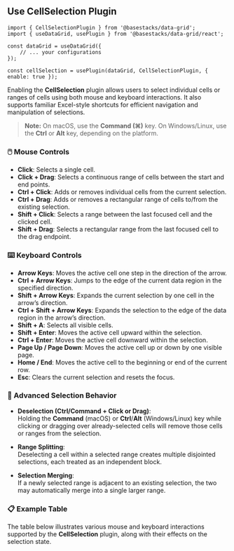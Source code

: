 
<PageHeader
    category="Plugins"
    title="CellSelection"
    description="Cell selection supports Excel-style range operations, enabling users to highlight data for visual emphasis, copy selected content to the clipboard, and execute aggregations through the **Status Bar** interface."
/>

## Use CellSelection Plugin

```tsx
import { CellSelectionPlugin } from '@basestacks/data-grid';
import { useDataGrid, usePlugin } from '@basestacks/data-grid/react';

const dataGrid = useDataGrid({
    // ... your configurations
});

const cellSelection = usePlugin(dataGrid, CellSelectionPlugin, { enable: true });
```

Enabling the **CellSelection** plugin allows users to select individual cells or ranges of cells using both mouse and keyboard interactions. It also supports familiar Excel-style shortcuts for efficient navigation and manipulation of selections.

> **Note:** On macOS, use the **Command (⌘)** key. On Windows/Linux, use the **Ctrl** or **Alt** key, depending on the platform.

### 🖱️ Mouse Controls

- **Click**: Selects a single cell.
- **Click + Drag**: Selects a continuous range of cells between the start and end points.
- **Ctrl + Click**: Adds or removes individual cells from the current selection.
- **Ctrl + Drag**: Adds or removes a rectangular range of cells to/from the existing selection.
- **Shift + Click**: Selects a range between the last focused cell and the clicked cell.
- **Shift + Drag**: Selects a rectangular range from the last focused cell to the drag endpoint.

### ⌨️ Keyboard Controls

- **Arrow Keys**: Moves the active cell one step in the direction of the arrow.
- **Ctrl + Arrow Keys**: Jumps to the edge of the current data region in the specified direction.
- **Shift + Arrow Keys**: Expands the current selection by one cell in the arrow’s direction.
- **Ctrl + Shift + Arrow Keys**: Expands the selection to the edge of the data region in the arrow’s direction.
- **Shift + A**: Selects all visible cells.
- **Shift + Enter**: Moves the active cell upward within the selection.
- **Ctrl + Enter**: Moves the active cell downward within the selection.
- **Page Up / Page Down**: Moves the active cell up or down by one visible page.
- **Home / End**: Moves the active cell to the beginning or end of the current row.
- **Esc**: Clears the current selection and resets the focus.

### 🔧 Advanced Selection Behavior

- **Deselection (Ctrl/Command + Click or Drag)**:  
  Holding the **Command** (macOS) or **Ctrl**/**Alt** (Windows/Linux) key while clicking or dragging over already-selected cells will remove those cells or ranges from the selection.

- **Range Splitting**:  
  Deselecting a cell within a selected range creates multiple disjointed selections, each treated as an independent block.

- **Selection Merging**:  
  If a newly selected range is adjacent to an existing selection, the two may automatically merge into a single larger range.


### 📋 Example Table

The table below illustrates various mouse and keyboard interactions supported by the **CellSelection** plugin, along with their effects on the selection state.

<Card>
    <KeyBindings />
</Card>